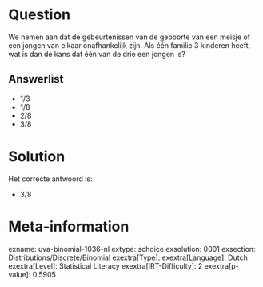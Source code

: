 Question
========

We nemen aan dat de gebeurtenissen van de geboorte van een meisje of een
jongen van elkaar onafhankelijk zijn. Als één familie 3 kinderen heeft,
wat is dan de kans dat één van de drie een jongen is?

Answerlist
----------

* 1/3
* 1/8
* 2/8
* 3/8

Solution
========

Het correcte antwoord is: 

* 3/8

Meta-information
================
exname: uva-binomial-1036-nl
extype: schoice
exsolution: 0001
exsection: Distributions/Discrete/Binomial
exextra[Type]: 
exextra[Language]: Dutch
exextra[Level]: Statistical Literacy
exextra[IRT-Difficulty]: 2
exextra[p-value]: 0.5905
